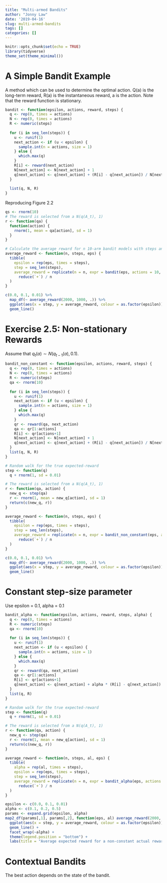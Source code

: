 ```yaml
---
title: "Multi-armed Bandits"
author: "Jonny Law"
date: '2019-04-16'
slug: multi-armed-bandits
tags: []
categories: []
---
```


```r
knitr::opts_chunk$set(echo = TRUE)
library(tidyverse)
theme_set(theme_minimal())
```

# A Simple Bandit Example

A method which can be used to determine the optimal action. Q(a) is the long-term reward, R(a) is the instantaneous reward, a is the action. Note that the reward function is stationary.

```r
bandit <- function(epsilon, actions, reward, steps) {
  q <- rep(0, times = actions)
  N <- rep(0, times = actions)
  R <- numeric(steps)
  
  for (i in seq_len(steps)) {
    u <- runif(1)
    next_action <- if (u < epsilon) {
      sample.int(n = actions, size = 1)
    } else {
      which.max(q)
    }
    R[i] <- reward(next_action)
    N[next_action] <- N[next_action] + 1
    q[next_action] <- q[next_action] + (R[i] - q[next_action]) / N[next_action] 
  }
  
  list(q, N, R)
}
```

Reproducing Figure 2.2

```r
qs <- rnorm(10)
# The reward is selected from a N(q(A_t), 1)
r <- function(qa) {
  function(action) {
    rnorm(1, mean = qa[action], sd = 1)
  }
}

# Calculate the average reward for n 10-arm bandit models with steps and an epsilon-greedy method
average_reward <- function(n, steps, eps) {
  tibble(
    epsilon = rep(eps, times = steps),
    step = seq_len(steps),  
    average_reward = replicate(n = n, expr = bandit(eps, actions = 10, reward = r(qs), steps))[3,] %>% 
      reduce(`+`) / n
  )
}

c(0.0, 0.1, 0.01) %>% 
  map_df(~ average_reward(2000, 1000, .)) %>% 
  ggplot(aes(x = step, y = average_reward, colour = as.factor(epsilon))) +
  geom_line()
```

# Exercise 2.5: Non-stationary Rewards

Assume that $q_t(a) \sim N(q_{t-1}(a), 0.1)$.

```r
bandit_non_constant <- function(epsilon, actions, reward, steps) {
  q <- rep(0, times = actions)
  N <- rep(0, times = actions)
  R <- numeric(steps)
  qa <- rnorm(10)
  
  for (i in seq_len(steps)) {
    u <- runif(1)
    next_action <- if (u < epsilon) {
      sample.int(n = actions, size = 1)
    } else {
      which.max(q)
    }
    qr <- reward(qa, next_action)
    qa <- qr[1:actions]
    R[i] <- qr[actions+1]
    N[next_action] <- N[next_action] + 1
    q[next_action] <- q[next_action] + (R[i] - q[next_action]) / N[next_action]
  }
  list(q, N, R)
}

# Random walk for the true expected-reward
step <- function(q) 
  q + rnorm(1, sd = 0.01)

# The reward is selected from a N(q(A_t), 1)
r <- function(qa, action) {
  new_q <- step(qa)
  r <- rnorm(1, mean = new_q[action], sd = 1)
  return(c(new_q, r))
}

average_reward <- function(n, steps, eps) {
  tibble(
    epsilon = rep(eps, times = steps),
    step = seq_len(steps),  
    average_reward = replicate(n = n, expr = bandit_non_constant(eps, actions = 10, reward = r, steps))[3,] %>% 
      reduce(`+`) / n
  )
}

c(0.0, 0.1, 0.01) %>% 
  map_df(~ average_reward(2000, 1000, .)) %>% 
  ggplot(aes(x = step, y = average_reward, colour = as.factor(epsilon))) +
  geom_line()
```

# Constant step-size parameter

Use epsilon = 0.1, alpha = 0.1

```r
bandit_alpha <- function(epsilon, actions, reward, steps, alpha) {
  q <- rep(0, times = actions)
  R <- numeric(steps)
  qa <- rnorm(10)
  
  for (i in seq_len(steps)) {
    u <- runif(1)
    next_action <- if (u < epsilon) {
      sample.int(n = actions, size = 1)
    } else {
      which.max(q)
    }
    qr <- reward(qa, next_action)
    qa <- qr[1:actions]
    R[i] <- qr[actions+1]
    q[next_action] <- q[next_action] + alpha * (R[i] - q[next_action])
  }
  list(q, R)
}

# Random walk for the true expected-reward
step <- function(q) 
  q + rnorm(1, sd = 0.01)

# The reward is selected from a N(q(A_t), 1)
r <- function(qa, action) {
  new_q <- step(qa)
  r <- rnorm(1, mean = new_q[action], sd = 1)
  return(c(new_q, r))
}

average_reward <- function(n, steps, al, eps) {
  tibble(
    alpha = rep(al, times = steps),
    epsilon = rep(eps, times = steps),
    step = seq_len(steps),  
    average_reward = replicate(n = n, expr = bandit_alpha(eps, actions = 10, reward = r, steps, al))[2,] %>% 
      reduce(`+`) / n
  )
}

epsilon <- c(0.0, 0.1, 0.01)
alpha <- c(0.1, 0.2, 0.5)
params <- expand.grid(epsilon, alpha)
map2_df(params[,1], params[,2], function(eps, al) average_reward(2000, 1000, al, eps)) %>% 
  ggplot(aes(x = step, y = average_reward, colour = as.factor(epsilon))) +
  geom_line() +
  facet_wrap(~alpha) +
  theme(legend.position = "bottom") +
  labs(title = "Average expected reward for a non-constant actual reward using various values of alpha")
```

# Contextual Bandits

The best action depends on the state of the bandit.

